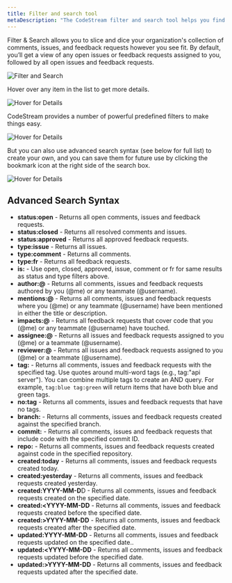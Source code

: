 ```yaml
---
title: Filter and search tool
metaDescription: "The CodeStream filter and search tool helps you find specific comments, issues, and feedback requests."
---
```


Filter & Search allows you to slice and dice your organization's collection of
comments, issues, and feedback requests however you see fit. By default, you’ll
get a view of any open issues or feedback requests assigned to you, followed by
all open issues and feedback requests.

![Filter and Search](../assets/images/FilterAndSearch2.png)

Hover over any item in the list to get more details.

![Hover for Details](../assets/images/SearchHover1.png)

CodeStream provides a number of powerful predefined filters to make things easy.

![Hover for Details](../assets/images/Filters2.png)

But you can also use advanced search syntax (see below for full list) to create
your own, and you can save them for future use by clicking the bookmark icon at
the right side of the search box.

![Hover for Details](../assets/images/SavedFilter1.png)

## Advanced Search Syntax

- **status:open** - Returns all open comments, issues and feedback requests.
- **status:closed** - Returns all resolved comments and issues.
- **status:approved** - Returns all approved feedback requests.
- **type:issue** - Returns all issues.
- **type:comment** - Returns all comments.
- **type:fr** - Returns all feedback requests.
- **is:** - Use open, closed, approved, issue, comment or fr for same results as status and type filters above.
- **author:@** - Returns all comments, issues and feedback requests authored by you (@me) or any teammate (@username).
- **mentions:@** - Returns all comments, issues and feedback requests where you (@me) or any teammate (@username) have been mentioned in either the title or description.
- **impacts:@** - Returns all feedback requests that cover code that you (@me) or any teammate (@username) have touched.
- **assignee:@** - Returns all issues and feedback requests assigned to you (@me) or a teammate (@username).
- **reviewer:@** - Returns all issues and feedback requests assigned to you (@me) or a teammate (@username).
- **tag:** - Returns all comments, issues and feedback requests with the specified tag. Use quotes around multi-word tags (e.g., tag:"api server"). You can combine multiple tags to create an AND query. For example, `tag:blue tag:green` will return items that have both blue and green tags.
- **no:tag** - Returns all comments, issues and feedback requests that have no tags.
- **branch:** - Returns all comments, issues and feedback requests created against the specified branch.
- **commit:** - Returns all comments, issues and feedback requests that include code with the specified commit ID.
- **repo:** - Returns all comments, issues and feedback requests created against code in the specified repository.
- **created:today** - Returns all comments, issues and feedback requests created today.
- **created:yesterday** - Returns all comments, issues and feedback requests created yesterday.
- **created:YYYY-MM-D**D - Returns all comments, issues and feedback requests created on the specified date.
- **created:<YYYY-MM-DD** - Returns all comments, issues and feedback requests created before the specified date.
- **created:>YYYY-MM-DD** - Returns all comments, issues and feedback requests created after the specified date.
- **updated:YYYY-MM-DD** - Returns all comments, issues and feedback requests updated on the specified date..
- **updated:<YYYY-MM-DD** - Returns all comments, issues and feedback requests updated before the specified date.
- **updated:>YYYY-MM-DD** - Returns all comments, issues and feedback requests updated after the specified date.
